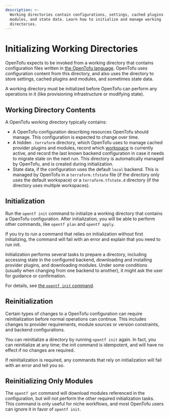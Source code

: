 ```yaml
---
description: >-
  Working directories contain configurations, settings, cached plugins and
  modules, and state data. Learn how to initialize and manage working
  directories.
---
```


# Initializing Working Directories

OpenTofu expects to be invoked from a working directory that contains
configuration files written in
[the OpenTofu language](/docs/language). OpenTofu uses
configuration content from this directory, and also uses the directory to store
settings, cached plugins and modules, and sometimes state data.

A working directory must be initialized before OpenTofu can perform any
operations in it (like provisioning infrastructure or modifying state).

## Working Directory Contents

A OpenTofu working directory typically contains:

- A OpenTofu configuration describing resources OpenTofu should manage. This
  configuration is expected to change over time.
- A hidden `.terraform` directory, which OpenTofu uses to manage cached
  provider plugins and modules, record which
  [workspace](/docs/cli/workspaces) is currently active, and
  record the last known backend configuration in case it needs to migrate state
  on the next run. This directory is automatically managed by OpenTofu, and is
  created during initialization.
- State data, if the configuration uses the default `local` backend. This is
  managed by OpenTofu in a `terraform.tfstate` file (if the directory only uses
  the default workspace) or a `terraform.tfstate.d` directory (if the directory
  uses multiple workspaces).

## Initialization

Run the `opentf init` command to initialize a working directory that contains
a OpenTofu configuration. After initialization, you will be able to perform
other commands, like `opentf plan` and `opentf apply`.

If you try to run a command that relies on initialization without first
initializing, the command will fail with an error and explain that you need to
run init.

Initialization performs several tasks to prepare a directory, including
accessing state in the configured backend, downloading and installing provider
plugins, and downloading modules. Under some conditions (usually when changing
from one backend to another), it might ask the user for guidance or
confirmation.

For details, see [the `opentf init` command](/docs/cli/commands/init).

## Reinitialization

Certain types of changes to a OpenTofu configuration can require
reinitialization before normal operations can continue. This includes changes to
provider requirements, module sources or version constraints, and backend
configurations.

You can reinitialize a directory by running `opentf init` again. In fact, you
can reinitialize at any time; the init command is idempotent, and will have no
effect if no changes are required.

If reinitialization is required, any commands that rely on initialization will
fail with an error and tell you so.

## Reinitializing Only Modules

The `opentf get` command will download modules referenced in the
configuration, but will not perform the other required initialization tasks.
This command is only useful for niche workflows, and most OpenTofu users can
ignore it in favor of `opentf init`.
